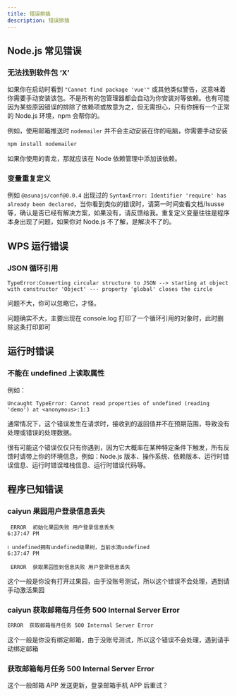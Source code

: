 ```yaml
---
title: 错误排插
description: 错误排插
---
```


## Node.js 常见错误

### 无法找到软件包 ‘X’

如果你在启动时看到 `"Cannot find package 'vue'"` 或其他类似警告，这意味着你需要手动安装该包。不是所有的包管理器都会自动为你安装对等依赖。也有可能因为某些原因错误的排除了依赖项或故意为之，但无需担心，只有你拥有一个正常的 Node.js 环境，npm 会帮你的。

例如，使用邮箱推送时 `nodemailer` 并不会主动安装在你的电脑，你需要手动安装

```bash
npm install nodemailer
```

如果你使用的青龙，那就应该在 Node 依赖管理中添加该依赖。

### 变量重复定义

例如 `@asunajs/conf@0.0.4` 出现过的 `SyntaxError: Identifier 'require' has already been declared`，当你看到类似的错误时，请第一时间查看文档/Isusse 等，确认是否已经有解决方案，如果没有，请反馈给我。重复定义变量往往是程序本身出现了问题，如果你对 Node.js 不了解，是解决不了的。

## WPS 运行错误

### JSON 循环引用

`TypeError:Converting circular structure to JSON --> starting at object with constructor 'Object' --- property 'global' closes the circle`

问题不大，你可以忽略它，才怪。

问题确实不大，主要出现在 console.log 打印了一个循环引用的对象时，此时删除这条打印即可

## 运行时错误

### 不能在 undefined 上读取属性

例如：

`Uncaught TypeError: Cannot read properties of undefined (reading 'demo')
    at <anonymous>:1:3`

通常情况下，这个错误发生在请求时，接收到的返回值并不在预期范围，导致没有处理或错误的处理数据。

很有可能这个错误仅仅只有你遇到，因为它大概率在某种特定条件下触发，所有反馈时请带上你的环境信息，例如：Node.js 版本、操作系统、依赖版本、运行时错误信息、运行时错误堆栈信息、运行时错误代码等。

## 程序已知错误

### caiyun 果园用户登录信息丢失

```
 ERROR  初始化果园失败 用户登录信息丢失                                                                                                                           6:37:47 PM

ℹ undefined拥有undefined级果树，当前水滴undefined                                                                                                                6:37:47 PM

 ERROR  获取果园签到信息失败 用户登录信息丢失
```

这个一般是你没有打开过果园，由于没账号测试，所以这个错误不会处理，遇到请手动激活果园

### caiyun 获取邮箱每月任务 500 Internal Server Error

```bash
ERROR  获取邮箱每月任务 500 Internal Server Error
```

这个一般是你没有绑定邮箱，由于没账号测试，所以这个错误不会处理，遇到请手动绑定邮箱

### 获取邮箱每月任务 500 Internal Server Error

这个一般邮箱 APP 发送更新，登录邮箱手机 APP 后重试？
